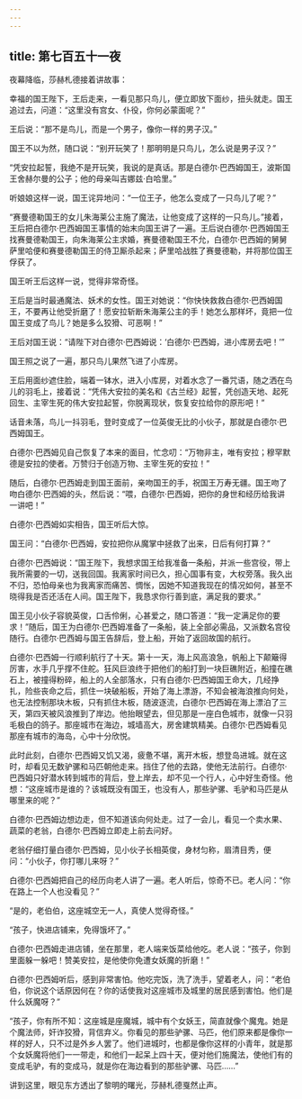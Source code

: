 ```yaml
---
---
---
```

title: 第七百五十一夜
---






夜幕降临，莎赫札德接着讲故事：





幸福的国王陛下，王后走来，一看见那只鸟儿，便立即放下面纱，扭头就走。国王追过去，问道：“这里没有宫女、仆役，你何必蒙面呢？”

王后说：“那不是鸟儿，而是一个男子，像你一样的男子汉。”

国王不以为然，随口说：“别开玩笑了！那明明是只鸟儿，怎么说是男子汉？”

“凭安拉起誓，我绝不是开玩笑，我说的是真话。那是白德尔·巴西姆国王，波斯国王舍赫尔曼的公子；他的母亲叫吉娜兹·白哈里。”

听娘娘这样一说，国王诧异地问：“一位王子，他怎么变成了一只鸟儿了呢？”

“赛曼德勒国王的女儿朱海莱公主施了魔法，让他变成了这样的一只鸟儿。”接着，王后把白德尔·巴西姆国王事情的始末向国王讲了一遍。王后说白德尔·巴西姆国王找赛曼德勒国王，向朱海莱公主求婚，赛曼德勒国王不允，白德尔·巴西姆的舅舅萨里哈便和赛曼德勒国王的侍卫厮杀起来；萨里哈战胜了赛曼德勒，并将那位国王俘获了。

国王听王后这样一说，觉得非常奇怪。

王后是当时最通魔法、妖术的女性。国王对她说：“你快快救救白德尔·巴西姆国王，不要再让他受折磨了！愿安拉斩断朱海莱公主的手！她怎么那样坏，竟把一位国王变成了鸟儿？她是多么狡猾、可恶啊！”

王后对国王说：“请陛下对白德尔·巴西姆说：‘白德尔·巴西姆，进小库房去吧！’”

国王照之说了一遍，那只鸟儿果然飞进了小库房。

王后用面纱遮住脸，端着一钵水，进入小库房，对着水念了一番咒语，随之洒在鸟儿的羽毛上，接着说：“凭伟大安拉的美名和《古兰经》起誓，凭创造天地、起死回生、主宰生死的伟大安拉起誓，你脱离现状，恢复安拉给你的原形吧！”

话音未落，鸟儿一抖羽毛，登时变成了一位英俊无比的小伙子，那就是白德尔·巴西姆国王。

白德尔·巴西姆见自己恢复了本来的面目，忙念叨：“万物非主，唯有安拉；穆罕默德是安拉的使者。万赞归于创造万物、主宰生死的安拉！”

随后，白德尔·巴西姆走到国王面前，亲吻国王的手，祝国王万寿无疆。国王吻了吻白德尔·巴西姆的头，然后说：“喂，白德尔·巴西姆，把你的身世和经历给我讲一讲吧！”

白德尔·巴西姆如实相告，国王听后大惊。

国王问：“白德尔·巴西姆，安拉把你从魔掌中拯救了出来，日后有何打算？”

白德尔·巴西姆说：“国王陛下，我想求国王给我准备一条船，并派一些宫役，带上我所需要的一切，送我回国。我离家时间已久，担心国事有变，大权旁落。我久出不归，恐怕母亲也为我离家而痛苦、惆怅，因她不知道我现在的情况如何，甚至不晓得我是否还活在人间。国王陛下，我恳求你行善到底，满足我的要求。”

国王见小伙子容貌英俊，口舌伶俐，心甚爱之，随口答道：“我一定满足你的要求！”随后，国王为白德尔·巴西姆准备了一条船，装上全部必需品，又派数名宫役随行。白德尔·巴西姆与国王告辞后，登上船，开始了返回故国的航行。

白德尔·巴西姆一行顺利航行了十天。第十一天，海上风高浪急，帆船上下颠簸得厉害，水手几乎撑不住舵。狂风巨浪终于把他们的船打到一块巨礁附近，船撞在礁石上，被撞得粉碎，船上的人全部落水，只有白德尔·巴西姆国王命大，几经挣扎，险些丧命之后，抓住一块破船板，开始了海上漂游，不知会被海浪推向何处，也无法控制那块木板，只有抓住木板，随波逐流，白德尔·巴西姆在海上漂泊了三天，第四天被风浪推到了岸边。他抬眼望去，但见那是一座白色城市，就像一只羽毛极白的鸽子。那座城市在海边，城墙高大，房舍建筑精美。白德尔·巴西姆看见那座有城市的海岛，心中十分欣悦。

此时此刻，白德尔·巴西姆又饥又渴，疲惫不堪，离开木板，想登岛进城。就在这时，却看见无数驴骡和马匹朝他走来。挡住了他的去路，使他无法前行。白德尔·巴西姆只好潜水转到城市的背后，登上岸去，却不见一个行人，心中好生奇怪。他想：“这座城市是谁的？该城既没有国王，也没有人，那些驴骡、毛驴和马匹是从哪里来的呢？”

白德尔·巴西姆边想边走，但不知道该向何处走。过了一会儿，看见一个卖水果、蔬菜的老翁，白德尔·巴西姆立即走上前去问好。

老翁仔细打量白德尔·巴西姆，见小伙子长相英俊，身材匀称，眉清目秀，便问：“小伙子，你打哪儿来呀？”

白德尔·巴西姆把自己的经历向老人讲了一遍。老人听后，惊奇不已。老人问：“你在路上一个人也没看见？”

“是的，老伯伯，这座城空无一人，真使人觉得奇怪。”

“孩子，快进店铺来，免得饿坏了。”

白德尔·巴西姆走进店铺，坐在那里，老人端来饭菜给他吃。老人说：“孩子，你到里面躲一躲吧！赞美安拉，是他使你免遭女妖魔的折磨！”

白德尔·巴西姆听后，感到非常害怕。他吃完饭，洗了洗手，望着老人，问：“老伯伯，你说这个话原因何在？你的话使我对这座城市及城里的居民感到害怕。他们是什么妖魔呀？”

“孩子，你有所不知：这座城是座魔城，城中有个女妖王，简直就像个魔鬼。她是个魔法师，奸诈狡猾，背信弃义。你看见的那些驴骡、马匹，他们原来都是像你一样的好人，只不过是外乡人罢了。他们进城时，也都是像你这样的小青年，就是那个女妖魔将他们一一带走，和他们一起呆上四十天，便对他们施魔法，使他们有的变成毛驴，有的变成马，就是你在海边看到的那些驴骡、马匹……”





讲到这里，眼见东方透出了黎明的曙光，莎赫札德戛然止声。